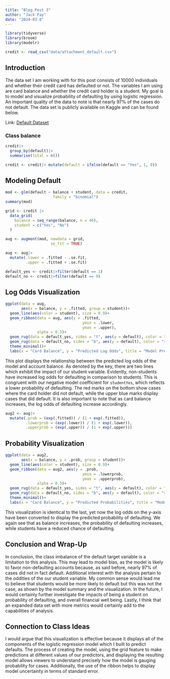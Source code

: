 ```yaml
---
title: "Blog Post 3"
author: "Jack Fay"
date: "2024-03-8"
---
```


```r
library(tidyverse)
library(broom)
library(modelr)

credit <- read_csv("data/attachment_default.csv")
```

## Introduction
The data set I am working with for this post consists of 10000 individuals and whether their credit card has defaulted or not. The variables I am using are card balance and whether the credit card holder is a student. My goal is to model and visualize probability of defaulting by using logistic regression. An important quality of the data to note is that nearly 97% of the cases do not default. The data set is publicly available on Kaggle and can be found below.

Link: [Default Dataset](https://www.kaggle.com/datasets/singh001avinash/default-credit-card)
 

### Class balance
```r
credit|>
  group_by(default)|>
  summarise(total = n())
```
```r
credit <- credit|> mutate(default = ifelse(default == "Yes", 1, 0))
```

## Modeling Default
```r
mod <- glm(default ~ balance + student, data = credit,
                     family = "binomial")
summary(mod)
```

```r
grid <- credit |>
  data_grid(
    balance = seq_range(balance, n = 40),
    student = c("Yes", "No")
  ) 

aug <- augment(mod, newdata = grid,
                    se_fit = TRUE)

aug <- aug|>
  mutate(.lower = .fitted - .se.fit,
         .upper = .fitted + .se.fit)

default_yes <- credit|>filter(default == 1)
default_no <- credit|>filter(default == 0)
```


## Log Odds Visualization 
```r
ggplot(data = aug, 
       aes(x = balance, y = .fitted, group = student))+
  geom_line(aes(color = student), size = 0.9)+
  geom_ribbon(data = aug, aes(y = .fitted,
                                  ymin = .lower,
                                  ymax = .upper), 
              alpha = 0.3)+
  geom_rug(data = default_yes, sides = "t", aes(y = default), color = "blue")+
  geom_rug(data = default_no, sides = "b", aes(y = default), color = "red3")+
  theme_minimal()+
  labs(x = "Card Balance", y = "Predicted Log Odds", title = "Model Predictions")
```
This plot displays the relationship between the predicted log odds of the model and account balance. As denoted by the key, there are two lines which exhibit the impact of our student variable. Evidently, non-students have increased log odds for defaulting in comparison to students. This is congruent with our negative model coefficient for `studentYes`, which reflects a lower probability of defaulting. The red marks on the bottom show cases where the card holder did not default, while the upper blue marks display cases that did default. It is also important to note that as card balance increases, the log odds of defaulting increase accordingly. 


```r
aug2 <- aug|>
  mutate(.prob = (exp(.fitted)) / (1 + exp(.fitted)), 
         .lowerprob = (exp(.lower)) / (1 + exp(.lower)),
         .upperprob = (exp(.upper)) / (1 + exp(.upper)))
```


## Probability Visualization 
```r
ggplot(data = aug2, 
       aes(x = balance, y = .prob, group = student))+
  geom_line(aes(color = student), size = 0.9)+
  geom_ribbon(data = aug2, aes(y = .prob,
                                  ymin = .lowerprob,
                                  ymax = .upperprob), 
              alpha = 0.3)+
  geom_rug(data = default_yes, sides = "t", aes(y = default), color = "blue")+
  geom_rug(data = default_no, sides = "b", aes(y = default), color = "red3")+
  theme_minimal()+
  labs(x = "Card Balance", y = "Predicted Probabilities", title = "Model Predictions")
```
This visualization is identical to the last, yet now the log odds on the y-axis have been converted to display the predicted probability of defaulting. We again see that as balance increases, the probability of defaulting increases, while students have a reduced chance of defaulting. 


## Conclusion and Wrap-Up
In conclusion, the class imbalance of the default target variable is a limitation to this analysis. This may lead to model bias, as the model is likely to favor non-defaulting accounts because, as said before, nearly 97% of cases did not in fact default. Additional interest with the analysis pertain to the oddities of the our student variable. My common sense would lead me to believe that students would be more likely to default but this was not the case, as shown by the model summary and the visualization. In the future, I would certainly further investigate the impacts of being a student on probability of defaulting, and overall financial well being. Lastly, I think that an expanded data set with more metrics would certainly add to the capabilities of analysis. 

## Connection to Class Ideas
I would argue that this visualization is effective because it displays all of the components of the logistic regression model which I built to predict defaults. The process of creating the model, using the grid feature to make predictions at different values of our predictors, and displaying the resulting model allows viewers to understand precisely how the model is gauging probability for cases. Additionally, the use of the ribbon helps to display model uncertainty in terms of standard error. 






